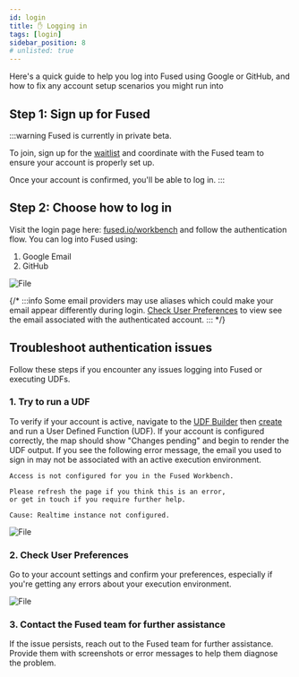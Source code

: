 ```yaml
---
id: login
title: ✋ Logging in
tags: [login]
sidebar_position: 8
# unlisted: true
---
```



Here's a quick guide to help you log into Fused using Google or GitHub, and how to fix any account setup scenarios you might run into

## Step 1: Sign up for Fused

:::warning
Fused is currently in private beta. 

To join, sign up for the [waitlist](https://forms.gle/6Qrd2nnSDvZPGZXs5) and coordinate with the Fused team to ensure your account is properly set up. 

Once your account is confirmed, you'll be able to log in.
:::

## Step 2: Choose how to log in

Visit the login page here: [fused.io/workbench](https://www.fused.io/workbench) and follow the authentication flow. You can log into Fused using:
1. Google Email
2. GitHub


<div style={{textAlign: 'center'}}>
<img src={ImgLoginflow} alt="File" style={{width: 600}} />
</div>


{/* :::info
Some email providers may use aliases which could make your email appear differently during login. [Check User Preferences](/core-concepts/login/#2-check-user-preferences) to view see the email associated with the authenticated account.
::: */}



## Troubleshoot authentication issues

Follow these steps if you encounter any issues logging into Fused or executing UDFs.

### 1. Try to run a UDF

To verify if your account is active, navigate to the [UDF Builder](/workbench/udf-builder/) then [create](/workbench/udf-catalog/#new-udf) and run a User Defined Function (UDF). If your account is configured correctly, the map should show "Changes pending" and begin to render the UDF output. If you see the following error message, the email you used to sign in may not be associated with an active execution environment.

```text
Access is not configured for you in the Fused Workbench.

Please refresh the page if you think this is an error,
or get in touch if you require further help.

Cause: Realtime instance not configured.
```


<div style={{textAlign: 'center'}}>
<img src={ImgUdf} alt="File" style={{width: 600}} />
</div>


### 2. Check User Preferences

Go to your account settings and confirm your preferences, especially if you're getting any errors about your execution environment.


<div style={{textAlign: 'center'}}>
<img src={Imgprofile} alt="File" style={{width: 600}} />
</div>

### 3. Contact the Fused team for further assistance

If the issue persists, reach out to the Fused team for further assistance. Provide them with screenshots or error messages to help them diagnose the problem.
